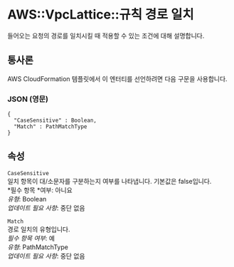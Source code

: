 # AWS::VpcLattice::규칙 경로 일치

들어오는 요청의 경로를 일치시킬 때 적용할 수 있는 조건에 대해 설명합니다.

## 통사론

AWS CloudFormation 템플릿에서 이 엔터티를 선언하려면 다음 구문을 사용합니다.

### JSON (영문)

```
{
  "CaseSensitive" : Boolean,
  "Match" : PathMatchType
}
```

## 속성

`CaseSensitive`  
일치 항목이 대/소문자를 구분하는지 여부를 나타냅니다. 기본값은 false입니다.  
*필수 항목 *여부: 아니요  
_유형_: Boolean  
_업데이트 필요 사항_: 중단 없음

`Match`  
경로 일치의 유형입니다.  
_필수 항목 여부_: 예  
_유형_: PathMatchType  
_업데이트 필요 사항_: 중단 없음
